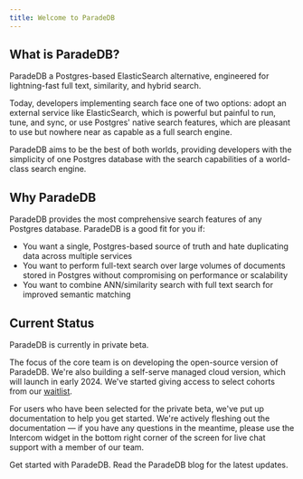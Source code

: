 ```yaml
---
title: Welcome to ParadeDB
---
```


## What is ParadeDB?

ParadeDB a Postgres-based ElasticSearch alternative, engineered for lightning-fast full text,
similarity, and hybrid search.

Today, developers implementing search face one of two options: adopt an external service like ElasticSearch,
which is powerful but painful to run, tune, and sync, or use Postgres' native search features, which are pleasant to
use but nowhere near as capable as a full search engine.

ParadeDB aims to be the best of both worlds, providing developers with the simplicity of one Postgres
database with the search capabilities of a world-class search engine.

## Why ParadeDB

ParadeDB provides the most comprehensive search features of any Postgres database. ParadeDB is a good fit for you if:

- You want a single, Postgres-based source of truth and hate duplicating data across multiple services
- You want to perform full-text search over large volumes of documents stored in Postgres without compromising on performance or scalability
- You want to combine ANN/similarity search with full text search for improved semantic matching

## Current Status

ParadeDB is currently in private beta.

The focus of the core team is on developing the open-source version of ParadeDB. We're also building a
self-serve managed cloud version, which will launch in early 2024. We've started giving access to select
cohorts from our [waitlist](https://paradedb.typeform.com/to/jHkLmIzx?typeform-source=www.paradedb.com).

For users who have been selected for the private beta, we've put up documentation to help you get started.
We're actively fleshing out the documentation — if you have any questions in the meantime, please use the
Intercom widget in the bottom right corner of the screen for live chat support with a member of our team.

<CardGroup cols={2}>
  <Card title="Quickstart" icon="rocket" href="/quickstart">
    Get started with ParadeDB.
  </Card>
  <Card title="Blog" icon="rss" href="/blog">
    Read the ParadeDB blog for the latest updates.
  </Card>
</CardGroup>
